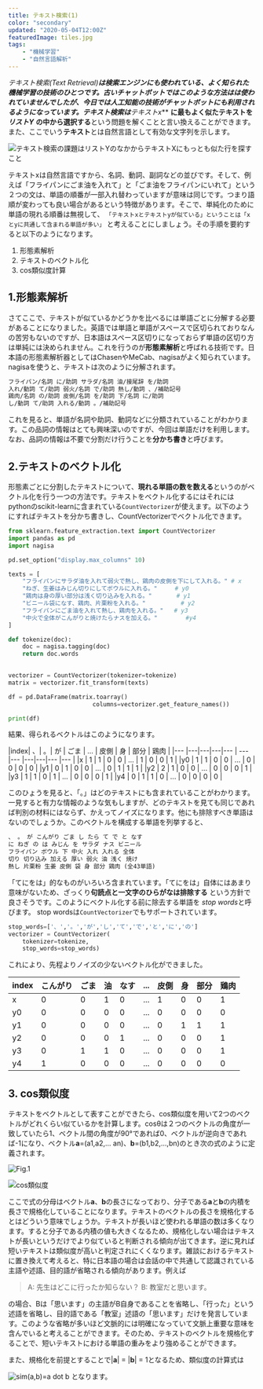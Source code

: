 ```yaml
---
title: テキスト検索(1)
color: "secondary"
updated: "2020-05-04T12:00Z"
featuredImage: tiles.jpg
tags: 
    - "機械学習"
    - "自然言語解析"
---
```


**テキスト検索(Text Retrieval)**は検索エンジンにも使われている、よく知られた機械学習の技術のひとつです。古いチャットボットではこのような方法はは使われていませんでしたが、今日では人工知能の技術がチャットボットにも利用されるようになっています。テキスト検索は***テキストx*** **に最もよく似たテキストを** ***リストY*** **の中から選択する**という問題を解くことと言い換えることができます。また、ここでいう**テキスト**とは自然言語として有効な文字列を示します。

![テキスト検索の課題はリストYのなかからテキストXにもっとも似た行を探すこと](text-retrieval.png)

テキストxは自然言語ですから、名詞、動詞、副詞などの並びです。そして、例えば「フライパンにごま油を入れて」と「ごま油をフライパンにいれて」という２つの文は、単語の順番が一部入れ替わっていますが意味は同じです。つまり語順が変わっても良い場合があるという特徴があります。そこで、単純化のために単語の現れる順番は無視して、
`
「テキストxとテキストyが似ている」ということは「xとyに共通して含まれる単語が多い」
`
と考えることにしましょう。その手順を要約すると以下のようになります。

1. 形態素解析
2. テキストのベクトル化
3. cos類似度計算



## 1.形態素解析

さてここで、テキストが似ているかどうかを比べるには単語ごとに分解する必要があることになりました。英語では単語と単語がスペースで区切られておりなんの苦労もないのですが、日本語はスペース区切りになっておらず単語の区切り方は単純には決められません。これを行うのが**形態素解析**と呼ばれる技術です。日本語の形態素解析器としてはChasenやMeCab、nagisaがよく知られています。nagisaを使うと、テキストは次のように分解されます。

```md
フライパン/名詞 に/助詞 サラダ/名詞 油/接尾辞 を/助詞 
入れ/動詞 て/助詞 弱火/名詞 で/助詞 熱し/動詞 、/補助記号
鶏肉/名詞 の/助詞 皮側/名詞 を/助詞 下/名詞 に/助詞 
し/動詞 て/助詞 入れる/動詞 。/補助記号
```
これを見ると、単語が名詞や助詞、動詞などに分類されていることがわかります。この品詞の情報はとても興味深いのですが、今回は単語だけを利用します。なお、品詞の情報は不要で分割だけ行うことを**分かち書き**と呼びます。

## 2.テキストのベクトル化

形態素ごとに分割したテキストについて、**現れる単語の数を数える**というのがベクトル化を行う一つの方法です。テキストをベクトル化するにはそれにはpythonのscikit-learnに含まれている`CountVectorizer`が使えます。以下のようにすればテキストを分かち書きし、CountVectorizerでベクトル化できます。

```py
from sklearn.feature_extraction.text import CountVectorizer
import pandas as pd
import nagisa

pd.set_option("display.max_columns" 10)

texts = [
    "フライパンにサラダ油を入れて弱火で熱し、鶏肉の皮側を下にして入れる。" # x
    "ねぎ、生姜はみじん切りにしてボウルに入れる。"     # y0
    "鶏肉は身の厚い部分は浅く切り込みを入れる。"       # y1
    "ビニール袋になす、鶏肉、片栗粉を入れる。"          # y2
    "フライパンにごま油を入れて熱し、鶏肉を入れる。"   # y3
    "中火で全体がこんがりと焼けたらナスを加える。"        #y4
]

def tokenize(doc):
    doc = nagisa.tagging(doc)
    return doc.words

    
vectorizer = CountVectorizer(tokenizer=tokenize)
matrix = vectorizer.fit_transform(texts)

df = pd.DataFrame(matrix.toarray()
                        columns=vectorizer.get_feature_names())

print(df)
```

結果、得られるベクトルはこのようになります。

|index| 、| 。| が | ごま | ... | 皮側 | 身 | 部分 | 鶏肉 |
|---  |---|---|---|--- | --- |--- |---|---|--- |--- |
|x    | 1 | 1 | 0 |  0 | ... |  1 | 0 |  0 |  1 |
|y0   | 1 | 1 | 0 |  0 | ... |  0 | 0 |  0 |  0 |
|y1   | 0 | 1 | 0 |  0 | ... |  0 | 1 |  1 |  1 |
|y2   | 2 | 1 | 0 |  0 | ... |  0 | 0 |  0 |  1 |
|y3   | 1 | 1 | 0 |  1 | ... |  0 | 0 |  0 |  1 |
|y4   | 0 | 1 | 1 |  0 | ... |  0 | 0 |  0 |  0 |

このひょうを見ると、「。」はどのテキストにも含まれていることがわかります。一見すると有力な情報のような気もしますが、どのテキストを見ても同じであれば判別の材料にはならず、かえってノイズになります。他にも排除すべき単語はないのでしょうか。このベクトルを構成する単語を列挙すると、

```md
、 。 が こんがり ごま し たら て で と なす 
に ねぎ の は みじん を サラダ ナス ビニール 
フライパン ボウル 下 中火 入れ 入れる 全体 
切り 切り込み 加える 厚い 弱火 油 浅く 焼け 
熱し 片栗粉 生姜 皮側 袋 身 部分 鶏肉 (全43単語)
```

「てにをは」的なものがいろいろ含まれています。「てにをは」自体にはあまり意味がないため、ざっくり**句読点と一文字のひらがなは排除する** という方針で良さそうです。このようにベクトル化する前に除去する単語を *stop words*と呼びます。
stop wordsは`CountVectorizer`でもサポートされています。

```py
stop_words=['、','。','が','し','て','で','と','に','の']
vectorizer = CountVectorizer(
    tokenizer=tokenize,
    stop_words=stop_words)
```

これにより、先程よりノイズの少ないベクトル化ができました。

|index | こんがり | ごま | 油 | なす | ... | 皮側 | 身 | 部分 | 鶏肉|
|---| ---| ---|--- |--- | --- |--- |---|--- |--- |
|x  |  0 |  0 |  1 |  0 | ... |  1 | 0 |  0 |  1 |
|y0 |  0 |  0 |  0 |  0 | ... |  0 | 0 |  0 |  0 |
|y1 |  0 |  0 |  0 |  0 | ... |  0 | 1 |  1 |  1 |
|y2 |  0 |  0 |  0 |  1 | ... |  0 | 0 |  0 |  1 |
|y3 |  0 |  1 |  1 |  0 | ... |  0 | 0 |  0 |  1 |
|y4 |  1 |  0 |  0 |  0 | ... |  0 | 0 |  0 |  0 |

## 3. cos類似度

テキストをベクトルとして表すことができたら、cos類似度を用いて2つのベクトルがどれくらい似ているかを計算します。cosθは２つのベクトルの角度が一致していたら1、ベクトル間の角度が90°であれば0、ベクトルが逆向きであれば-1になり、ベクトル**a**=(a1,a2,... an)、**b**=(b1,b2,...,bn)のとき次の式のように定義されます。

![Fig.1](./fig1vector.png)

![cos類似度](./cos-similarity.png)

ここで式の分母はベクトル**a**、**b**の長さになっており、分子である**a**と**b**の内積を長さで規格化していることになります。テキストのベクトルの長さを規格化するとはどういう意味でしょうか。テキストが長いほど使われる単語の数は多くなります。すると分子である内積の値も大きくなるため、規格化しない場合はテキストが長いというだけでより似ていると判断される傾向が出てきます。逆に見れば短いテキストは類似度が高いと判定されにくくなります。雑談におけるテキストに置き換えて考えると、特に日本語の場合は会話の中で共通して認識されている主語や述語、目的語が省略される傾向があります。例えば

>A: 先生はどこに行ったか知らない？
>B: 教室だと思います。

の場合、Bは「思います」の主語がB自身であることを省略し、「行った」という述語を省略し、目的語である「教室」述語の「思います」だけを発言しています。このような省略が多いほど文脈的には明確になっていて文脈上重要な意味を含んでいると考えることができます。そのため、テキストのベクトルを規格化することで、短いテキストにおける単語の重みをより強めることができます。  

また、規格化を前提とすることで|**a**| = |**b**| = 1となるため、類似度の計算式は

![sim(a,b)=a dot b](./similarity.png)
となります。
